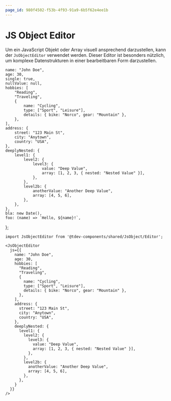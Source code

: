 ```yaml
---
page_id: 980f4502-f53b-4f93-91a9-6b5f62e4ee1b
---
```



# JS Object Editor

Um ein JavaScript Objekt oder Array visuell ansprechend darzustellen, kann der `JsObjectEditor` verwendet werden. Dieser Editor ist besonders nützlich, um komplexe Datenstrukturen in einer bearbeitbaren Form darzustellen.

    name: "John Doe",
    age: 30,
    single: true,
    nullValue: null,
    hobbies: [
        "Reading",
        "Traveling",
        {
            name: "Cycling",
            type: ["Sport", "Leisure"],
            details: { bike: "Norco", gear: "Mountain" },
        },
    ],
    address: {
        street: "123 Main St",
        city: "Anytown",
        country: "USA",
    },
    deeplyNested: {
        level1: {
            level2: {
                level3: {
                    value: "Deep Value",
                    array: [1, 2, 3, { nested: "Nested Value" }],
                },
            },
            level2b: {
                anotherValue: "Another Deep Value",
                array: [4, 5, 6],
            },
        },
    },
    bla: new Date(),
    foo: (name) => `Hello, ${name}!`,
};

```tsx
import JsObjectEditor from '@tdev-components/shared/JsObject/Editor';

<JsObjectEditor
  js={{
    name: "John Doe",
    age: 30,
    hobbies: [
      "Reading",
      "Traveling",
      {
        name: "Cycling",
        type: ["Sport", "Leisure"],
        details: { bike: "Norco", gear: "Mountain" },
      },
    ],
    address: {
      street: "123 Main St",
      city: "Anytown",
      country: "USA",
    },
    deeplyNested: {
      level1: {
        level2: {
          level3: {
            value: "Deep Value",
            array: [1, 2, 3, { nested: "Nested Value" }],
          },
        },
        level2b: {
          anotherValue: "Another Deep Value",
          array: [4, 5, 6],
        },
      },
    }
  }}
/>
```

<BrowserWindow>
    <JsObjectEditor
        js={data}
    />
</BrowserWindow>
